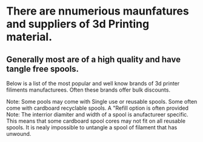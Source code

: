 

# There are nnumerious maunfatures and suppliers of 3d Printing material. 

## Generally most are of a high quality and have tangle free spools. 

 Below is a list of the most popular and well know brands of 3d printer filiments manufacturees.
 Often these brands offer bulk discounts. 

<Callout type="info">
Note: Some pools may come with Single use or reusable spools. Some often come with cardboard recyclable spools. A "Refill option is often provided
</Callout>

<Callout type="warning">
Note: The interrior diamiter and width of a spool is anufactureer specific.
This means that some cardboard spool cores may not fit on all reusable spools. It is nealy impossible to untangle a spool of filament that has unwound. 
</Callout>

